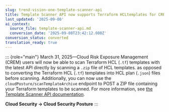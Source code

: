 ```yaml
---
slug: trend-vision-one-template-scanner-api
title: Template Scanner API now supports Terraform HCLtemplates for CREM users
last_updated: '2025-09-08'
ai_context:
  source_file: template-scanner-api.md
  conversion_date: '2025-09-08T23:42:12.088Z'
conversion_status: converted
translation_ready: true
---
```


::: {role="main"}
March 31, 2025—Cloud Risk Exposure Management (CREM) users will now be able to scan Terraform HCL (`.tf`) templates with the latest API directly by scanning a `.zip` file of HCL templates. as opposed to converting the Terraform HCL (`.tf`) templates into HCL plan (`.json`) files before scanning. Additionally, you can now use the `cloudPosture/scanTemplateArchive` endpoint to POST a ZIP file containing your Terraform templates to be scanned. For more information, see [the Template Scanner API documentation](https://automation.trendmicro.com/xdr/api-beta/).

**Cloud Security → Cloud Security Posture**
:::
